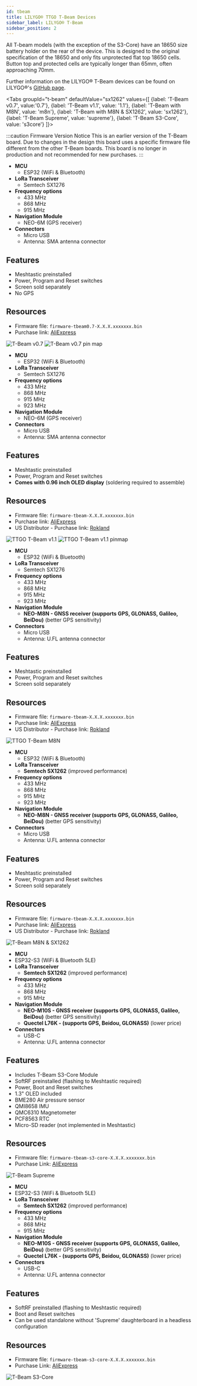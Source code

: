 ```yaml
---
id: tbeam
title: LILYGO® TTGO T-Beam Devices
sidebar_label: LILYGO® T-Beam
sidebar_position: 2
---
```



All T-beam models (with the exception of the S3-Core) have an 18650 size battery holder on the rear of the device. This is designed to the original specification of the 18650 and only fits unprotected flat top 18650 cells. Button top and protected cells are typically longer than 65mm, often approaching 70mm.

Further information on the LILYGO® T-Beam devices can be found on LILYGO®'s [GitHub page](https://github.com/Xinyuan-LilyGO/LilyGo-LoRa-Series).

<Tabs
groupId="t-beam"
defaultValue="sx1262"
values={[
{label: 'T-Beam v0.7', value:'0.7'},
{label: 'T-Beam v1.1', value: '1.1'},
{label: 'T-Beam with M8N', value: 'm8n'},
{label: 'T-Beam with M8N & SX1262', value: 'sx1262'},
{label: 'T-Beam Supreme', value: 'supreme'},
{label: 'T-Beam S3-Core', value: 's3core'}
]}>

<TabItem value="0.7">

:::caution Firmware Version Notice
This is an earlier version of the T-Beam board. Due to changes in the design this board uses a specific firmware file different from the other T-Beam boards. This board is no longer in production and not recommended for new purchases.
:::

- **MCU**
  - ESP32 (WiFi & Bluetooth)
- **LoRa Transceiver**
  - Semtech SX1276
- **Frequency options**
  - 433 MHz
  - 868 MHz
  - 915 MHz
- **Navigation Module**
  - NEO-6M (GPS receiver)
- **Connectors**
  - Micro USB
  - Antenna: SMA antenna connector

## Features

- Meshtastic preinstalled
- Power, Program and Reset switches
- Screen sold separately
- No GPS

## Resources

- Firmware file: `firmware-tbeam0.7-X.X.X.xxxxxxx.bin`
- Purchase link: [AliExpress](https://www.aliexpress.com/item/4000469332610.html)

![T-Beam v0.7](/img/hardware/t-beam-v0.7.png)
![T-Beam v0.7 pin map](/img/hardware/t-beam_v0.7_pinmap.jpeg)

</TabItem>
<TabItem value="1.1">

- **MCU**
  - ESP32 (WiFi & Bluetooth)
- **LoRa Transceiver**
  - Semtech SX1276
- **Frequency options**
  - 433 MHz
  - 868 MHz
  - 915 MHz
  - 923 MHz
- **Navigation Module**
  - NEO-6M (GPS receiver)
- **Connectors**
  - Micro USB
  - Antenna: SMA antenna connector

## Features

- Meshtastic preinstalled
- Power, Program and Reset switches
- **Comes with 0.96 inch OLED display** (soldering required to assemble)

## Resources

- Firmware file: `firmware-tbeam-X.X.X.xxxxxxx.bin`
- Purchase link: [AliExpress](https://www.aliexpress.com/item/4001178678568.html)
- US Distributor - Purchase link: [Rokland](https://store.rokland.com/products/lilygo-ttgo-t-beam-v1-1-lora-esp32-development-board-wifi-bluetooth-module-gps-neo-6m-sx1276-915mhz-q219?ref=8Bb2mUO5i-jKwt)

![TTGO T-Beam v1.1](/img/hardware/t-beam-v1.1.png)
![TTGO T-Beam v1.1 pinmap](/img/hardware/t-beam_v1.1_pinmap.webp)

</TabItem>

<TabItem value="m8n">

- **MCU**
  - ESP32 (WiFi & Bluetooth)
- **LoRa Transceiver**
  - Semtech SX1276
- **Frequency options**
  - 433 MHz
  - 868 MHz
  - 915 MHz
  - 923 MHz
- **Navigation Module**
  - **NEO-M8N - GNSS receiver (supports GPS, GLONASS, Galileo, BeiDou)** (better GPS sensitivity)
- **Connectors**
  - Micro USB
  - Antenna: U.FL antenna connector

## Features

- Meshtastic preinstalled
- Power, Program and Reset switches
- Screen sold separately

## Resources

- Firmware file: `firmware-tbeam-X.X.X.xxxxxxx.bin`
- Purchase link: [AliExpress](https://www.aliexpress.com/item/32889583204.html)
- US Distributor - Purchase link: [Rokland](https://store.rokland.com/products/lilygo-ttgo-t-beam-v1-1-ipex-esp32-lora-915mhz-wifi-wireless-bluetooth-module-gps-neo-m8n-ipex-18650-battery-holder-q107?ref=8Bb2mUO5i-jKwt)

![TTGO T-Beam M8N](/img/hardware/t-beam-m8n.png)

</TabItem>
<TabItem value="sx1262">

- **MCU**
  - ESP32 (WiFi & Bluetooth)
- **LoRa Transceiver**
  - **Semtech SX1262** (improved performance)
- **Frequency options**
  - 433 MHz
  - 868 MHz
  - 915 MHz
  - 923 MHz
- **Navigation Module**
  - **NEO-M8N - GNSS receiver (supports GPS, GLONASS, Galileo, BeiDou)** (better GPS sensitivity)
- **Connectors**
  - Micro USB
  - Antenna: U.FL antenna connector

## Features

- Meshtastic preinstalled
- Power, Program and Reset switches
- Screen sold separately

## Resources

- Firmware file: `firmware-tbeam-X.X.X.xxxxxxx.bin`
- Purchase link: [AliExpress](https://www.aliexpress.com/item/4001287221970.html)
- US Distributor - Purchase link: [Rokland](https://store.rokland.com/products/lilygo-t-beam-v1-1-neo-m8n-gnss-ipex-lora-sx1262-915mhz-wireless-module-wifi-bluetooth-board-q215?ref=8Bb2mUO5i-jKwt)

![T-Beam M8N & SX1262](/img/hardware/t-beam-sx1262.png)

</TabItem>
<TabItem value = "supreme">

  - **MCU**
  - ESP32-S3 (WiFi & Bluetooth 5LE)
- **LoRa Transceiver**
  - **Semtech SX1262** (improved performance)
- **Frequency options**
  - 433 MHz
  - 868 MHz
  - 915 MHz
- **Navigation Module**
  - **NEO-M10S - GNSS receiver (supports GPS, GLONASS, Galileo, BeiDou)** (better GPS sensitivity)
  - **Quectel L76K - (supports GPS, Beidou, GLONASS)** (lower price)
- **Connectors**
  - USB-C
  - Antenna: U.FL antenna connector
  
## Features
  
- Includes T-Beam S3-Core Module
- SoftRF preinstalled (flashing to Meshtastic required)
- Power, Boot and Reset switches
- 1.3" OLED included
- BME280 Air pressure sensor
- QMI8658 IMU
- QMC6310 Magnetometer
- PCF8563 RTC
- Micro-SD reader (not implemented in Meshtastic)
  
## Resources

  - Firmware file: `firmware-tbeam-s3-core-X.X.X.xxxxxxx.bin`
  - Purchase Link: [AliExpress](https://www.aliexpress.com/item/1005005418286231.html)

![T-Beam Supreme](/img/hardware/T-BEAM-S3-Supreme.png)

</TabItem>
<TabItem value = "s3core">

  - **MCU**
  - ESP32-S3 (WiFi & Bluetooth 5LE)
- **LoRa Transceiver**
  - **Semtech SX1262** (improved performance)
- **Frequency options**
  - 433 MHz
  - 868 MHz
  - 915 MHz
- **Navigation Module**
  - **NEO-M10S - GNSS receiver (supports GPS, GLONASS, Galileo, BeiDou)** (better GPS sensitivity)
  - **Quectel L76K - (supports GPS, Beidou, GLONASS)** (lower price)
- **Connectors**
  - USB-C
  - Antenna: U.FL antenna connector
  
## Features
  
- SoftRF preinstalled (flashing to Meshtastic required)
- Boot and Reset switches
- Can be used standalone without 'Supreme' daughterboard in a headless configuration 
  
## Resources

  - Firmware file: `firmware-tbeam-s3-core-X.X.X.xxxxxxx.bin`
  - Purchase Link: [AliExpress](https://www.aliexpress.com/item/1005005418286231.html)

![T-Beam S3-Core](/img/hardware/T-BEAM-S3Core.png)

</TabItem>
</Tabs>
